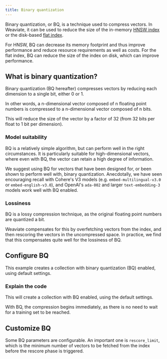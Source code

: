```yaml
---
title: Binary quantization
---
```




Binary quantization, or BQ, is a technique used to compress vectors. In Weaviate, it can be used to reduce the size of the in-memory [HNSW index](/developers/weaviate/concepts/vector-index.md#hierarchical-navigable-small-world-hnsw-index) or the disk-based [flat index](/developers/weaviate/concepts/vector-index.md#flat-index).

For HNSW, BQ can decrease its memory footprint and thus improve performance and reduce resource requirements as well as costs. For the flat index, BQ can reduce the size of the index on disk, which can improve performance.

## <i class="fa-solid fa-chalkboard"></i> What is binary quantization?

Binary quantization (BQ hereafter) compresses vectors by reducing each dimension to a single bit, either 0 or 1.

In other words, a n-dimensional vector composed of n floating point numbers is compressed to a n-dimensional vector composed of n bits.

This will reduce the size of the vector by a factor of 32 (from 32 bits per float to 1 bit per dimension).

### <i class="fa-solid fa-chalkboard"></i> Model suitability

BQ is a relatively simple algorithm, but can perform well in the right circumstances. It is particularly suitable for high-dimensional vectors, where even with BQ, the vector can retain a high degree of information.

We suggest using BQ for vectors that have been designed for, or been shown to perform well with, binary quantization. Anecdotally, we have seen encouraging recall with Cohere's V3 models (e.g. `embed-multilingual-v3.0` or `embed-english-v3.0`), and OpenAI's `ada-002` and larger `text-embedding-3` models work well with BQ enabled.

### <i class="fa-solid fa-chalkboard"></i> Lossiness

BQ is a lossy compression technique, as the original floating point numbers are quantized a bit.

Weaviate compensates for this by overfetching vectors from the index, and then rescoring the vectors in the uncompressed space. In practice, we find that this compensates quite well for the lossiness of BQ.

## <i class="fa-solid fa-code"></i> Configure BQ

This example creates a collection with binary quantization (BQ) enabled, using default settings.

<FilteredTextBlock
  text={PyCode}
  startMarker="# BQBasicConfig"
  endMarker="# END BQBasicConfig"
  language="py"
/>

### <i class="fa-solid fa-chalkboard"></i> Explain the code

This will create a collection with BQ enabled, using the default settings.

With BQ, the compression begins immediately, as there is no need to wait for a training set to be reached.

## <i class="fa-solid fa-code"></i> Customize BQ

Some BQ parameters are configurable. An important one is `rescore_limit`, which is the minimum number of vectors to be fetched from the index before the rescore phase is triggered.

<FilteredTextBlock
  text={PyCode}
  startMarker="# BQCustomConfig"
  endMarker="# END BQCustomConfig"
  language="py"
/>


<GiscusDocComment />

